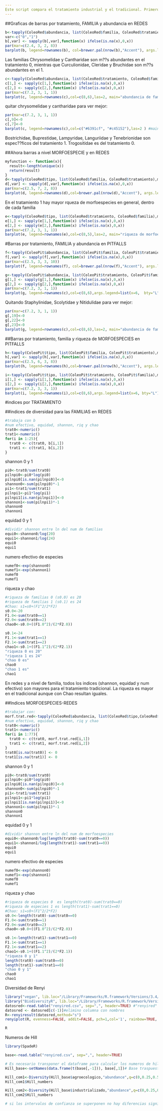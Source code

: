 ```yaml
---
Este script compara el tratamiento industrial y el tradicional. Primero se hace por medio de gráficas de barras, después se calculan manualmente varios índices de diversidad y finalmente se hace un análisis de Renyi.
---
```


##Graficas de barras por tratamiento, FAMILIA y abundancia en REDES
```r

b<-tapply(ColeoRed$abundancia, list(ColeoRed$familia, ColeoRed$tratamiento), sum)#abundancia de indiv por familia y tratamiento. La base de datos "ColeoRed" se crea en el script "Coleogithub.rmd" a partir de la base de datos general.
var<-c("0","1")
b[,var] <- sapply(b[,var],function(x) ifelse(is.na(x),0,x))
par(mar=c(2.4, 3, 2, 8))
barplot(b, legend=rownames(b), col=brewer.pal(nrow(b),"Accent"), args.legend=list(x=3, y=550, bty="L", cex=.6), las=1, main="Abundancia de familias por tratamiento en redes")
```

Las familias Chrysomelidae y Cantharidae son m??s abundantes en el tratamiento 0, mientras que Curculionidae, Cleridae y Bruchidae son m??s abundantes en el 1.

```r
c<-tapply(ColeoRed$abundancia, list(ColeoRed$tratamiento, ColeoRed$familia), sum)#abundancia de indiv por familia y tratamiento
c[1,] <- sapply(c[1,],function(x) ifelse(is.na(x),0,x))
c[2,] <- sapply(c[2,],function(x) ifelse(is.na(x),0,x))
par(mar=c(7.2, 3, 1, 1))
barplot(c, legend=rownames(c),col=c(8,6),las=2, main="abundancia de familias por tratamiento en redes")
```

quitar chrysomelidae y cantharidae para ver mejor:

```r
par(mar=c(7.2, 3, 1, 1))
c[,9]<-0
c[,7]<-0
barplot(c, legend=rownames(c),col=c("#6391cf", "#c45152"),las=2 ) #main="abundancia de familias por tratamiento en redes"
```

Bostrichidae, Buprestidae, Lampyridae, Languriidae y Tenebrionidae son espec??ficos del tratamiento 1. Trogositidae es del tratamiento 0.

##Ahora barras a nivel MORFOESPECIE y en REDES
```r
myfunction <- function(x){
  result<-length(unique(x))
  return(result)
}
d<-tapply(ColeoRed$tipo, list(ColeoRed$familia, ColeoRed$tratamiento),myfunction )#riqueza de morfoespecies por familia en redes
d[,var] <- sapply(d[,var],function(x) ifelse(is.na(x),0,x))
par(mar=c(2.5, 7, 2, 8))
barplot(d, legend=rownames(d),col=brewer.pal(nrow(d),"Accent"), args.legend=list(x=3.2, bty="L", cex=.6), las=1, ylab="Morph richness")
```

En el tratamiento 1 hay mayor rqueza de morfoespecies en general, dentro de cada familia
```r
e<-tapply(ColeoRed$tipo, list(ColeoRed$tratamiento, ColeoRed$familia),myfunction )
e[1,] <- sapply(e[1,],function(x) ifelse(is.na(x),0,x))
e[2,] <- sapply(e[2,],function(x) ifelse(is.na(x),0,x))
par(mar=c(7.2, 3, 1, 1))
barplot(e, legend=rownames(e),col=c(8,5),las=2, main="riqueza de morfoespecies")
```

#Barras por tratamiento, FAMILIA y abundancia en PITFALLS

```r
f<-tapply(ColeoPit$abundancia, list(ColeoPit$familia, ColeoPit$tratamiento), sum)#abundancia de indiv por familia y tratamiento
f[,var] <- sapply(f[,var],function(x) ifelse(is.na(x),0,x))
par(mar=c(2.5, 3, 3, 10))
barplot(f, legend=rownames(f), col=brewer.pal(nrow(f),"Accent"), args.legend=list(x=3,  bty="L", cex=.6), las=1, main="Abundancia de familias por tratamiento en pitfalls")
```
```r
g<-tapply(ColeoPit$abundancia, list(ColeoPit$tratamiento, ColeoPit$familia), sum)#abundancia de indiv por familia y tratamiento
g[1,] <- sapply(g[1,],function(x) ifelse(is.na(x),0,x))
g[2,] <- sapply(g[2,],function(x) ifelse(is.na(x),0,x))
par(mar=c(7.2, 3, 1, 1))
barplot(g, legend=rownames(c),col=c(8,6),args.legend=list(x=6,  bty="L"),las=2, main="Abundancia de familias por tratamiento en pitfalls")
```

Quitando Staphylinidae, Scolytidae y Nitidulidae para ver mejor:
```r
par(mar=c(7.2, 3, 1, 1))
g[,19]<-0
g[,22]<-0
g[,23]<-0
barplot(g, legend=rownames(c),col=c(8,6),las=2, main="abundancia de familias por tratamiento en pitfalls")
```

##Barras por tratamiento, familia y riqueza de MORFOESPECIES en PITFALLS

```r
h<-tapply(ColeoPit$tipo, list(ColeoPit$familia, ColeoPit$tratamiento),myfunction )
h[,var] <- sapply(h[,var],function(x) ifelse(is.na(x),0,x))
par(mar=c(2.5, 6, 3, 8))
barplot(h, legend=rownames(h),col=brewer.pal(nrow(h),"Accent"), args.legend=list(x=3.1, bty="L", cex=.6), main="Riqueza de morfoespecies en cada familia por tratamiento en pitfalls",las=1)
```
```r
i<-tapply(ColeoPit$tipo, list(ColeoPit$tratamiento, ColeoPit$familia),myfunction )
i[1,] <- sapply(i[1,],function(x) ifelse(is.na(x),0,x))
i[2,] <- sapply(i[2,],function(x) ifelse(is.na(x),0,x))
par(mar=c(7.2, 3, 3, 1))
barplot(i, legend=rownames(i),col=c(8,6),args.legend=list(x=6, bty="L"),las=2, main="Riqueza de morfoespecies en cada familia por tratamiento en pitfalls")
```


#indices por TRATAMIENTO 

##indices de diversidad para las FAMILIAS en REDES
```r
#trabaja con b
#num efectivo, equidad, shannon, riq y chao
trat0<-numeric()
trat1<-numeric()
for(i in 1:25){
  trat0 <- c(trat0, b[i,1])
  trat1 <- c(trat1, b[i,2])
}
```

shannon 0 y 1
```r
pi0<-trat0/sum(trat0)
pilnpi0<-pi0*log(pi0)
pilnpi0[is.nan(pilnpi0)]<-0
shannon0<-sum(pilnpi0)*-1
pi1<-trat1/sum(trat1)
pilnpi1<-pi1*log(pi1)
pilnpi1[is.nan(pilnpi1)]<-0
shannon1<-sum(pilnpi1)*-1
shannon0
shannon1
```

equidad 0 y 1
```r
#dividir shannon entre ln del num de familias
equi0<-shannon0/log(20)
equi1<-shannon1/log(24)
equi0
equi1
```

numero efectivo de especies
```r
numef0<-exp(shannon0)
numef1<-exp(shannon1)
numef0
numef1
```

riqueza y chao
```r
#riqueza de familias 0 (s0.0) es 20
#riqueza de familias 1 (s0.1) es 24
#Chao: s1=s0+(F1^2/2*F2)
s0.0<-20
F1.0<-sum(trat0==1)
F2.0<-sum(trat0==2)
chao0<-s0.0+((F1.0^2)/(2*F2.0))

s0.1<-24
F1.1<-sum(trat1==1)
F2.1<-sum(trat1==2)
chao1<-s0.1+((F1.1^2)/(2*F2.1))
"riqueza 0 es 20"
"riqueza 1 es 24"
"chao 0 es" 
chao0
"chao 1 es" 
chao1

```

En redes y a nivel de familia, todos los indices (shannon, equidad y num efectivo) son mayores para el tratamiento tradicional. La riqueza es mayor en el tradicional aunque con Chao resultan iguales.

##Indices MORFOESPECIES-REDES
```r
#trabajar con:
morf.trat.red<-tapply(ColeoRed$abundancia, list(ColeoRed$tipo,ColeoRed$tratamiento), sum)#abundancia de morfoespecies por tratamiento en redes
#num efectivo, equidad, shannon, riq y chao
trat0<-numeric()
trat1<-numeric()
for(i in 1:77){
  trat0 <- c(trat0, morf.trat.red[i,1])
  trat1 <- c(trat1, morf.trat.red[i,2])
}
trat0[is.na(trat0)] <- 0
trat1[is.na(trat1)] <- 0
```

shannon 0 y 1
```r
pi0<-trat0/sum(trat0)
pilnpi0<-pi0*log(pi0)
pilnpi0[is.nan(pilnpi0)]<-0
shannon0<-sum(pilnpi0)*-1
pi1<-trat1/sum(trat1)
pilnpi1<-pi1*log(pi1)
pilnpi1[is.nan(pilnpi1)]<-0
shannon1<-sum(pilnpi1)*-1
shannon0
shannon1
```

equidad 0 y 1
```r
#dividir shannon entre ln del num de morfoespecies
equi0<-shannon0/log(length(trat0)-sum(trat0==0))
equi1<-shannon1/log(length(trat1)-sum(trat1==0))
equi0
equi1
```

numero efectivo de especies
```r
numef0<-exp(shannon0)
numef1<-exp(shannon1)
numef0
numef1
```

riqueza y chao
```r
#riqueza de especies 0  es length(trat0)-sum(trat0==0)
#riqueza de especies 1 es length(trat1)-sum(trat1==0)
#Chao: s1=s0+(F1^2/2*F2)
s0.0<-length(trat0)-sum(trat0==0)
F1.0<-sum(trat0==1)
F2.0<-sum(trat0==2)
chao0<-s0.0+((F1.0^2)/(2*F2.0))

s0.1<-length(trat1)-sum(trat1==0)
F1.1<-sum(trat1==1)
F2.1<-sum(trat1==2)
chao1<-s0.1+((F1.1^2)/(2*F2.1))
"riqueza 0 y 1"
length(trat0)-sum(trat0==0)
length(trat1)-sum(trat1==0)
"chao 0 y 1"
chao0
chao1

```

Diversidad de Renyi

```r
library("vegan", lib.loc="/Library/Frameworks/R.framework/Versions/3.4/Resources/library")
library("BiodiversityR", lib.loc="/Library/Frameworks/R.framework/Versions/3.4/Resources/library")
datosred<-read.table("renyired.csv", sep=",", header=TRUE) #"renyired" contiene los morfos como columnas, los tratamientos como renglones (industrial y tradicional), y los valores en cada celda son abundancias
datosred <- datosred[c(-1)]#elimino columna con nombres
R<-renyiresult(datosred,method="s")
renyiplot(R, evenness=FALSE, addit=FALSE, pch=1,col='1', rainbow=TRUE, cex=1, legend=FALSE)

R


```

Numeros de Hill
```r

library(SpadeR) 

base<-read.table("renyired.csv", sep=",", header=TRUE)

# Es necesario transponer el dataframe para calcular los numeros de hills 
Hill_base<-setNames(data.frame(t(base[,-1])), base[,1])# Base traspuesta 

Hill_com1<-Diversity(Hill_base$agroecologico,"abundance",q=c(0,0.25,0.5,1,2,4,8)) # "q" es un num de 0 a 2, que le da distinto peso a la abundancia a las spp, y por lo tanto mayor o menor sensibilidad. 0 es riqueza, 1, es exp(shannon) y 2 es el inverso de simpson.
Hill_com1$Hill_numbers

Hill_com2<-Diversity(Hill_base$industrializado,"abundance",q=c(0,0.25,0.5,1,2,4,8))
Hill_com2$Hill_numbers

# si los intervalos de confianza se superponen no hay diferencias significativas en la diversidad de artr??podos entre la comunidad 1 y 2.


```



